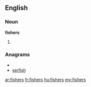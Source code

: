 ==English==

===Noun===
'''fishers'''

# {{plural of|[[fisher]]}}

===Anagrams===
* {{alphagram|efhirss}}
* [[serfish#English|serfish]]

[[ar:fishers]]
[[fr:fishers]]
[[hu:fishers]]
[[my:fishers]]